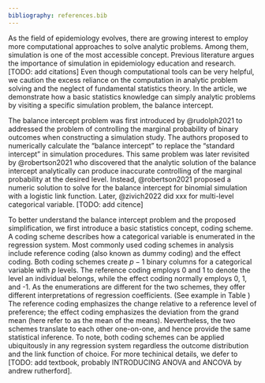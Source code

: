 ```yaml
---
bibliography: references.bib
---
```


As the field of epidemiology evolves, there are growing interest to employ more computational approaches to solve analytic problems. Among them, simulation is one of the most accessible concept. Previous literature argues the importance of simulation in epidemiology education and research. [TODO: add citations] Even though computational tools can be very helpful, we caution the excess reliance on the computation in analytic problem solving and the neglect of fundamental statistics theory. In the article, we demonstrate how a basic statistics knowledge can simply analytic problems by visiting a specific simulation problem, the balance intercept.

The balance intercept problem was first introduced by @rudolph2021 to addressed the problem of controlling the marginal probability of binary outcomes when constructing a simulation study. The authors proposed to numerically calculate the "balance intercept" to replace the "standard intercept" in simulation procedures. This same problem was later revisited by @robertson2021 who discovered that the analytic solution of the balance intercept analytically can produce inaccurate controlling of the marginal probability at the desired level. Instead, @robertson2021 proposed a numeric solution to solve for the balance intercept for binomial simulation with a logistic link function. Later, @zivich2022 did xxx for multi-level categorical variable. [TODO: add citence]

To better understand the balance intercept problem and the proposed simplification, we first introduce a basic statistics concept, coding scheme. A coding scheme describes how a categorical variable is enumerated in the regression system. Most commonly used coding schemes in analysis include reference coding (also known as dummy coding) and the effect coding. Both coding schemes create $p-1$ binary columns for a categorical variable with $p$ levels. The reference coding employs 0 and 1 to denote the level an individual belongs, while the effect coding normally employs 0, 1, and -1. As the enumerations are different for the two schemes, they offer different interpretations of regression coefficients. (See example in Table \ref{tab:code_scheme}) The reference coding emphasizes the change relative to a reference level of preference; the effect coding emphasizes the deviation from the grand mean (here refer to as the mean of the means). Nevertheless, the two schemes translate to each other one-on-one, and hence provide the same statistical inference. To note, both coding schemes can be applied ubiquitously in any regression system regardless the outcome distribution and the link function of choice. For more techinical details, we defer to [TODO: add textbook, probably INTRODUCING ANOVA and ANCOVA by andrew rutherford].

\input{tab/code_scheme.tex}


